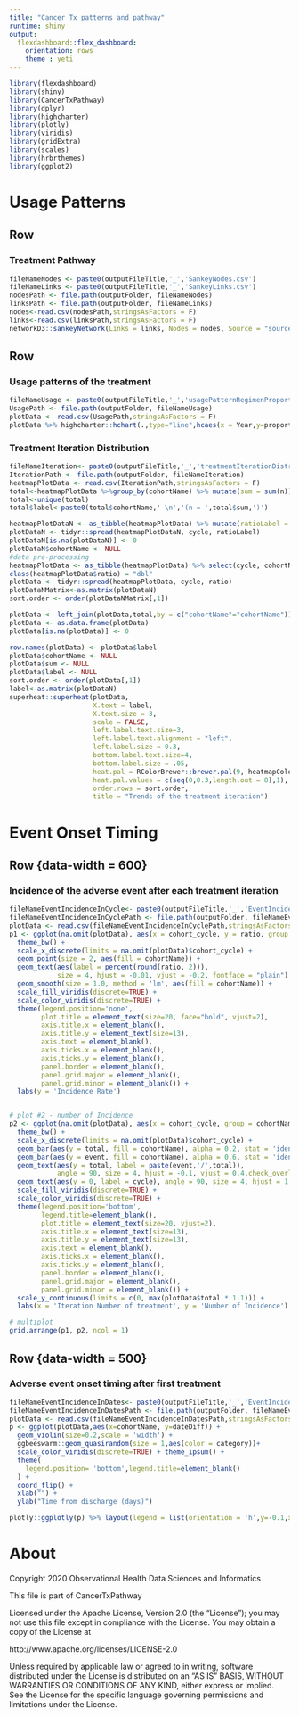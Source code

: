 ```yaml
---
title: "Cancer Tx patterns and pathway"
runtime: shiny
output: 
  flexdashboard::flex_dashboard:
    orientation: rows
    theme : yeti
---
```


```r
library(flexdashboard)
library(shiny)
library(CancerTxPathway)
library(dplyr)
library(highcharter)
library(plotly)
library(viridis)
library(gridExtra)
library(scales)
library(hrbrthemes)
library(ggplot2)
```

Usage Patterns {data-orientation=rows}
================================

Row
-------------------------------------

### Treatment Pathway

```r
fileNameNodes <- paste0(outputFileTitle,'_','SankeyNodes.csv')
fileNameLinks <- paste0(outputFileTitle,'_','SankeyLinks.csv')
nodesPath <- file.path(outputFolder, fileNameNodes)
linksPath <- file.path(outputFolder, fileNameLinks)
nodes<-read.csv(nodesPath,stringsAsFactors = F)
links<-read.csv(linksPath,stringsAsFactors = F)
networkD3::sankeyNetwork(Links = links, Nodes = nodes, Source = "source",Target = "target", Value = "value", NodeID = "name", fontSize = 12, nodeWidth = 30,sinksRight = FALSE)
```

Row
-------------------------------------

### Usage patterns of the treatment

```r

fileNameUsage <- paste0(outputFileTitle,'_','usagePatternRegimenProportion.csv')
UsagePath <- file.path(outputFolder, fileNameUsage)
plotData <- read.csv(UsagePath,stringsAsFactors = F)
plotData %>% highcharter::hchart(.,type="line",hcaes(x = Year,y=proportion,group = Cohort)) %>% hc_xAxis(title = list(text = "Year")) %>% hc_yAxis(title = list(text = "The number of patients treated specific regimen / Total patients received chemotherapy (%)"),from = 0, to =70)

```

### Treatment Iteration Distribution {.no-padding}

```r

fileNameIteration<- paste0(outputFileTitle,'_','treatmentIterationDistribution.csv')
IterationPath <- file.path(outputFolder, fileNameIteration)
heatmapPlotData <- read.csv(IterationPath,stringsAsFactors = F)
total<-heatmapPlotData %>%group_by(cohortName) %>% mutate(sum = sum(n)) %>% select (cohortName,sum)
total<-unique(total)
total$label<-paste0(total$cohortName,' \n','(n = ',total$sum,')')

heatmapPlotDataN <- as_tibble(heatmapPlotData) %>% mutate(ratioLabel = paste0(ratio,'\n','(n = ',n,')')) %>%  select(cycle, cohortName, ratioLabel)%>% subset(cycle <=maximumCycleNumber)
plotDataN <- tidyr::spread(heatmapPlotDataN, cycle, ratioLabel)
plotDataN[is.na(plotDataN)] <- 0
plotDataN$cohortName <- NULL
#data pre-processing
heatmapPlotData <- as_tibble(heatmapPlotData) %>% select(cycle, cohortName, ratio) %>% subset(cycle <=maximumCycleNumber)
class(heatmapPlotData$ratio) = "dbl"
plotData <- tidyr::spread(heatmapPlotData, cycle, ratio)
plotDataNMatrix<-as.matrix(plotDataN)
sort.order <- order(plotDataNMatrix[,1])

plotData <- left_join(plotData,total,by = c("cohortName"="cohortName"))
plotData <- as.data.frame(plotData)
plotData[is.na(plotData)] <- 0

row.names(plotData) <- plotData$label
plotData$cohortName <- NULL
plotData$sum <- NULL
plotData$label <- NULL
sort.order <- order(plotData[,1])
label<-as.matrix(plotDataN)
superheat::superheat(plotData,
                     X.text = label,
                     X.text.size = 3,
                     scale = FALSE,
                     left.label.text.size=3,
                     left.label.text.alignment = "left",
                     left.label.size = 0.3,
                     bottom.label.text.size=4,
                     bottom.label.size = .05,
                     heat.pal = RColorBrewer::brewer.pal(9, heatmapColor),
                     heat.pal.values = c(seq(0,0.3,length.out = 8),1),
                     order.rows = sort.order,
                     title = "Trends of the treatment iteration")

```

Event Onset Timing
================================

Row {data-width = 600}
--------------------------------

### Incidence of the adverse event after each treatment iteration {data-vertical_layout=scroll}

```r

fileNameEventIncidenceInCycle<- paste0(outputFileTitle,'_','EventIncidenceInCycle.csv')
fileNameEventIncidenceInCyclePath <- file.path(outputFolder, fileNameEventIncidenceInCycle)
plotData <- read.csv(fileNameEventIncidenceInCyclePath,stringsAsFactors = F)
p1 <- ggplot(na.omit(plotData), aes(x = cohort_cycle, y = ratio, group = cohortName, color = cohortName)) +
  theme_bw() +
  scale_x_discrete(limits = na.omit(plotData)$cohort_cycle) +
  geom_point(size = 2, aes(fill = cohortName)) +
  geom_text(aes(label = percent(round(ratio, 2))),
            size = 4, hjust = -0.01, vjust = -0.2, fontface = "plain") +
  geom_smooth(size = 1.0, method = 'lm', aes(fill = cohortName)) +
  scale_fill_viridis(discrete=TRUE) +
  scale_color_viridis(discrete=TRUE) +
  theme(legend.position='none',
        plot.title = element_text(size=20, face="bold", vjust=2),
        axis.title.x = element_blank(),
        axis.title.y = element_text(size=13),
        axis.text = element_blank(),
        axis.ticks.x = element_blank(),
        axis.ticks.y = element_blank(),
        panel.border = element_blank(),
        panel.grid.major = element_blank(),
        panel.grid.minor = element_blank()) +
  labs(y = 'Incidence Rate')


# plot #2 - number of Incidence
p2 <- ggplot(na.omit(plotData), aes(x = cohort_cycle, group = cohortName, color = cohortName)) +
  theme_bw() +
  scale_x_discrete(limits = na.omit(plotData)$cohort_cycle) +
  geom_bar(aes(y = total, fill = cohortName), alpha = 0.2, stat = 'identity',show.legend = TRUE) +
  geom_bar(aes(y = event, fill = cohortName), alpha = 0.6, stat = 'identity',show.legend = FALSE) +
  geom_text(aes(y = total, label = paste(event,'/',total)),
            angle = 90, size = 4, hjust = -0.1, vjust = 0.4,check_overlap = TRUE,show.legend = FALSE, position = position_dodge(width = 0.6)) +
  geom_text(aes(y = 0, label = cycle), angle = 90, size = 4, hjust = 1.25, vjust = 0.4,check_overlap = TRUE,show.legend = FALSE) +
  scale_fill_viridis(discrete=TRUE) +
  scale_color_viridis(discrete=TRUE) +
  theme(legend.position='bottom',
        legend.title=element_blank(),
        plot.title = element_text(size=20, vjust=2),
        axis.title.x = element_text(size=13),
        axis.title.y = element_text(size=13),
        axis.text = element_blank(),
        axis.ticks.x = element_blank(),
        axis.ticks.y = element_blank(),
        panel.border = element_blank(),
        panel.grid.major = element_blank(),
        panel.grid.minor = element_blank()) +
  scale_y_continuous(limits = c(0, max(plotData$total * 1.1))) +
  labs(x = 'Iteration Number of treatment', y = 'Number of Incidence')

# multiplot
grid.arrange(p1, p2, ncol = 1)

```

Row {data-width = 500}
--------------------------------

### Adverse event onset timing after first treatment {data-vertical_layout=scroll}

```r
fileNameEventIncidenceInDates<- paste0(outputFileTitle,'_','EventIncidenceInDates.csv')
fileNameEventIncidenceInDatesPath <- file.path(outputFolder, fileNameEventIncidenceInDates)
plotData <- read.csv(fileNameEventIncidenceInDatesPath,stringsAsFactors = F)
p <- ggplot(plotData,aes(x=cohortName, y=dateDiff)) +
  geom_violin(size=0.2,scale = 'width') +
  ggbeeswarm::geom_quasirandom(size = 1,aes(color = category))+
  scale_color_viridis(discrete=TRUE) + theme_ipsum() +
  theme(
    legend.position= 'bottom',legend.title=element_blank()
  ) +
  coord_flip() +
  xlab("") +
  ylab("Time from discharge (days)")

plotly::ggplotly(p) %>% layout(legend = list(orientation = 'h',y=-0.1,x=0))

```   

About
================================

Copyright 2020 Observational Health Data Sciences and Informatics

This file is part of CancerTxPathway

Licensed under the Apache License, Version 2.0 (the "License");
you may not use this file except in compliance with the License.
You may obtain a copy of the License at

http://www.apache.org/licenses/LICENSE-2.0

Unless required by applicable law or agreed to in writing, software
distributed under the License is distributed on an "AS IS" BASIS,
WITHOUT WARRANTIES OR CONDITIONS OF ANY KIND, either express or implied.
See the License for the specific language governing permissions and
limitations under the License.
